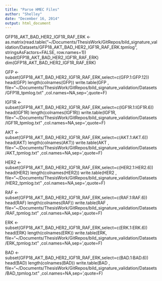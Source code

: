 ```yaml
---
title: "Parse HMEC Files"
author: "Shelley"
date: "December 16, 2014"
output: html_document
---
```


GFP18_AKT_BAD_HER2_IGF1R_RAF_ERK <- as.matrix(read.table("~/Documents/ThesisWork/GitRepos/bild_signature_validation/Datasets/GFP18_AKT_BAD_HER2_IGF1R_RAF_ERK.tpmlog", stringsAsFactors=FALSE, row.names=1))
head(GFP18_AKT_BAD_HER2_IGF1R_RAF_ERK)
dim(GFP18_AKT_BAD_HER2_IGF1R_RAF_ERK)

GFP <-subset(GFP18_AKT_BAD_HER2_IGF1R_RAF_ERK,select=c(GFP.1:GFP.12))
head(GFP)
length(colnames(GFP))
write.table(GFP , file="~/Documents/ThesisWork/GitRepos/bild_signature_validation/Datasets/GFP18_tpmlog.txt" ,col.names=NA,sep='\t',quote=F)


IGF1R <-subset(GFP18_AKT_BAD_HER2_IGF1R_RAF_ERK,select=c(IGF1R.1:IGF1R.6))
head(IGF1R)
length(colnames(IGF1R))
write.table(IGF1R, file="~/Documents/ThesisWork/GitRepos/bild_signature_validation/Datasets/IGF1R_tpmlog.txt" ,col.names=NA,sep='\t',quote=F)


AKT <-subset(GFP18_AKT_BAD_HER2_IGF1R_RAF_ERK,select=c(AKT.1:AKT.6))
head(AKT)
length(colnames(AKT))
write.table(AKT , file="~/Documents/ThesisWork/GitRepos/bild_signature_validation/Datasets/AKT_tpmlog.txt" ,col.names=NA,sep='\t',quote=F)


HER2 <-subset(GFP18_AKT_BAD_HER2_IGF1R_RAF_ERK,select=c(HER2.1:HER2.6))
head(HER2)
length(colnames(HER2))
write.table(HER2 , file="~/Documents/ThesisWork/GitRepos/bild_signature_validation/Datasets/HER2_tpmlog.txt" ,col.names=NA,sep='\t',quote=F)


RAF <-subset(GFP18_AKT_BAD_HER2_IGF1R_RAF_ERK,select=c(RAF.1:RAF.6))
head(RAF)
length(colnames(RAF))
write.table(RAF , file="~/Documents/ThesisWork/GitRepos/bild_signature_validation/Datasets/RAF_tpmlog.txt" ,col.names=NA,sep='\t',quote=F)


ERK <-subset(GFP18_AKT_BAD_HER2_IGF1R_RAF_ERK,select=c(ERK.1:ERK.6))
head(ERK)
length(colnames(ERK))
write.table(ERK, file="~/Documents/ThesisWork/GitRepos/bild_signature_validation/Datasets/ERK_tpmlog.txt" ,col.names=NA,sep='\t',quote=F)


BAD <-subset(GFP18_AKT_BAD_HER2_IGF1R_RAF_ERK,select=c(BAD.1:BAD.6))
head(BAD)
length(colnames(BAD))
write.table(BAD , file="~/Documents/ThesisWork/GitRepos/bild_signature_validation/Datasets/BAD_tpmlog.txt" ,col.names=NA,sep='\t',quote=F)


